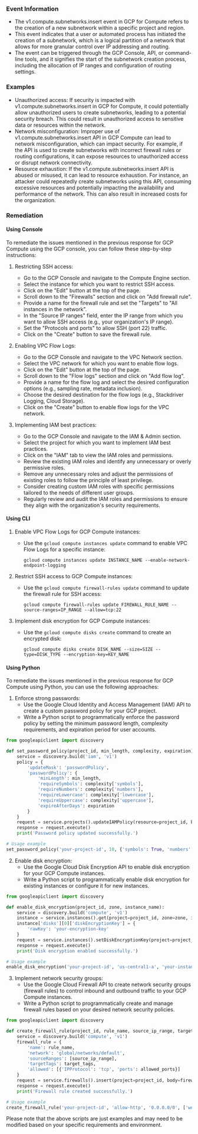 
### Event Information

- The v1.compute.subnetworks.insert event in GCP for Compute refers to the creation of a new subnetwork within a specific project and region.
- This event indicates that a user or automated process has initiated the creation of a subnetwork, which is a logical partition of a network that allows for more granular control over IP addressing and routing.
- The event can be triggered through the GCP Console, API, or command-line tools, and it signifies the start of the subnetwork creation process, including the allocation of IP ranges and configuration of routing settings.


### Examples

- Unauthorized access: If security is impacted with v1.compute.subnetworks.insert in GCP for Compute, it could potentially allow unauthorized users to create subnetworks, leading to a potential security breach. This could result in unauthorized access to sensitive data or resources within the network.
- Network misconfiguration: Improper use of v1.compute.subnetworks.insert API in GCP Compute can lead to network misconfiguration, which can impact security. For example, if the API is used to create subnetworks with incorrect firewall rules or routing configurations, it can expose resources to unauthorized access or disrupt network connectivity.
- Resource exhaustion: If the v1.compute.subnetworks.insert API is abused or misused, it can lead to resource exhaustion. For instance, an attacker could repeatedly create subnetworks using this API, consuming excessive resources and potentially impacting the availability and performance of the network. This can also result in increased costs for the organization.

### Remediation

#### Using Console

To remediate the issues mentioned in the previous response for GCP Compute using the GCP console, you can follow these step-by-step instructions:

1. Restricting SSH access:
   - Go to the GCP Console and navigate to the Compute Engine section.
   - Select the instance for which you want to restrict SSH access.
   - Click on the "Edit" button at the top of the page.
   - Scroll down to the "Firewalls" section and click on "Add firewall rule".
   - Provide a name for the firewall rule and set the "Targets" to "All instances in the network".
   - In the "Source IP ranges" field, enter the IP range from which you want to allow SSH access (e.g., your organization's IP range).
   - Set the "Protocols and ports" to allow SSH (port 22) traffic.
   - Click on the "Create" button to save the firewall rule.

2. Enabling VPC Flow Logs:
   - Go to the GCP Console and navigate to the VPC Network section.
   - Select the VPC network for which you want to enable flow logs.
   - Click on the "Edit" button at the top of the page.
   - Scroll down to the "Flow logs" section and click on "Add flow log".
   - Provide a name for the flow log and select the desired configuration options (e.g., sampling rate, metadata inclusion).
   - Choose the desired destination for the flow logs (e.g., Stackdriver Logging, Cloud Storage).
   - Click on the "Create" button to enable flow logs for the VPC network.

3. Implementing IAM best practices:
   - Go to the GCP Console and navigate to the IAM & Admin section.
   - Select the project for which you want to implement IAM best practices.
   - Click on the "IAM" tab to view the IAM roles and permissions.
   - Review the existing IAM roles and identify any unnecessary or overly permissive roles.
   - Remove any unnecessary roles and adjust the permissions of existing roles to follow the principle of least privilege.
   - Consider creating custom IAM roles with specific permissions tailored to the needs of different user groups.
   - Regularly review and audit the IAM roles and permissions to ensure they align with the organization's security requirements.

#### Using CLI

1. Enable VPC Flow Logs for GCP Compute instances:
   - Use the `gcloud compute instances update` command to enable VPC Flow Logs for a specific instance:
     ```
     gcloud compute instances update INSTANCE_NAME --enable-network-endpoint-logging
     ```

2. Restrict SSH access to GCP Compute instances:
   - Use the `gcloud compute firewall-rules update` command to update the firewall rule for SSH access:
     ```
     gcloud compute firewall-rules update FIREWALL_RULE_NAME --source-ranges=IP_RANGE --allow=tcp:22
     ```

3. Implement disk encryption for GCP Compute instances:
   - Use the `gcloud compute disks create` command to create an encrypted disk:
     ```
     gcloud compute disks create DISK_NAME --size=SIZE --type=DISK_TYPE --encryption-key=KEY_NAME
     ```

#### Using Python

To remediate the issues mentioned in the previous response for GCP Compute using Python, you can use the following approaches:

1. Enforce strong passwords:
   - Use the Google Cloud Identity and Access Management (IAM) API to create a custom password policy for your GCP project.
   - Write a Python script to programmatically enforce the password policy by setting the minimum password length, complexity requirements, and expiration period for user accounts.

```python
from googleapiclient import discovery

def set_password_policy(project_id, min_length, complexity, expiration):
    service = discovery.build('iam', 'v1')
    policy = {
        'updateMask': 'passwordPolicy',
        'passwordPolicy': {
            'minLength': min_length,
            'requireSymbols': complexity['symbols'],
            'requireNumbers': complexity['numbers'],
            'requireLowercase': complexity['lowercase'],
            'requireUppercase': complexity['uppercase'],
            'expireAfterDays': expiration
        }
    }
    request = service.projects().updateIAMPolicy(resource=project_id, body=policy)
    response = request.execute()
    print('Password policy updated successfully.')

# Usage example
set_password_policy('your-project-id', 10, {'symbols': True, 'numbers': True, 'lowercase': True, 'uppercase': True}, 90)
```

2. Enable disk encryption:
   - Use the Google Cloud Disk Encryption API to enable disk encryption for your GCP Compute instances.
   - Write a Python script to programmatically enable disk encryption for existing instances or configure it for new instances.

```python
from googleapiclient import discovery

def enable_disk_encryption(project_id, zone, instance_name):
    service = discovery.build('compute', 'v1')
    instance = service.instances().get(project=project_id, zone=zone, instance=instance_name).execute()
    instance['disks'][0]['diskEncryptionKey'] = {
        'rawKey': 'your-encryption-key'
    }
    request = service.instances().setDiskEncryptionKey(project=project_id, zone=zone, instance=instance_name, body=instance)
    response = request.execute()
    print('Disk encryption enabled successfully.')

# Usage example
enable_disk_encryption('your-project-id', 'us-central1-a', 'your-instance-name')
```

3. Implement network security groups:
   - Use the Google Cloud Firewall API to create network security groups (firewall rules) to control inbound and outbound traffic to your GCP Compute instances.
   - Write a Python script to programmatically create and manage firewall rules based on your desired network security policies.

```python
from googleapiclient import discovery

def create_firewall_rule(project_id, rule_name, source_ip_range, target_tags, allowed_ports):
    service = discovery.build('compute', 'v1')
    firewall_rule = {
        'name': rule_name,
        'network': 'global/networks/default',
        'sourceRanges': [source_ip_range],
        'targetTags': target_tags,
        'allowed': [{'IPProtocol': 'tcp', 'ports': allowed_ports}]
    }
    request = service.firewalls().insert(project=project_id, body=firewall_rule)
    response = request.execute()
    print('Firewall rule created successfully.')

# Usage example
create_firewall_rule('your-project-id', 'allow-http', '0.0.0.0/0', ['web-servers'], [80, 443])
```

Please note that the above scripts are just examples and may need to be modified based on your specific requirements and environment.

